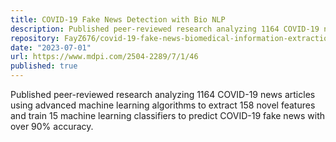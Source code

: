 ```yaml
---
title: COVID-19 Fake News Detection with Bio NLP
description: Published peer-reviewed research analyzing 1164 COVID-19 news articles using advanced machine learning algorithms to extract 158 novel features and train 15 machine learning classifiers to predict COVID-19 fake news with over 90% accuracy.
repository: FayZ676/covid-19-fake-news-biomedical-information-extraction
date: "2023-07-01"
url: https://www.mdpi.com/2504-2289/7/1/46
published: true
---
```


Published peer-reviewed research analyzing 1164 COVID-19 news articles using advanced machine learning algorithms to extract 158 novel features and train 15 machine learning classifiers to predict COVID-19 fake news with over 90% accuracy.
